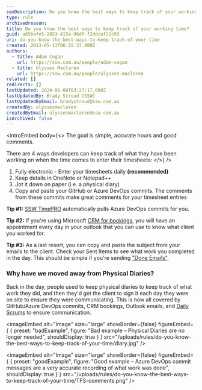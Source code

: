 ```yaml
---
seoDescription: Do you know the best ways to keep track of your working time? Here are four efficient methods for developers - electronic timesheets, OneNote/Notepad++, physical diaries, and GitHub/Azure DevOps commits.
type: rule
archivedreason:
title: Do you know the best ways to keep track of your working time?
guid: a65bafe5-2853-415a-96df-f2ddcaf21c93
uri: do-you-know-the-best-ways-to-keep-track-of-your-time
created: 2013-05-13T06:15:37.000Z
authors:
  - title: Adam Cogan
    url: https://ssw.com.au/people/adam-cogan
  - title: Ulysses Maclaren
    url: https://ssw.com.au/people/ulysses-maclaren
related: []
redirects: []
lastUpdated: 2024-06-08T03:27:17.000Z
lastUpdatedBy: Brady Stroud [SSW]
lastUpdatedByEmail: bradystroud@ssw.com.au
createdBy: ulyssesmaclaren
createdByEmail: ulyssesmaclaren@ssw.com.au
isArchived: false
---
```


<introEmbed
  body={<>
The goal is simple, accurate hours and good comments.

There are 4 ways developers can keep track of what they have been working on when the time comes to enter their timesheets:
  </>}
/>
1. Fully electronic - Enter your timesheets daily **(recommended)**
2. Keep details in OneNote or Notepad++
3. Jot it down on paper (i.e. a physical diary)
4. Copy and paste your GitHub or Azure DevOps commits. The comments from these commits make great comments for your timesheet entries

**Tip #1:** [SSW TimePRO](https://sswtimepro.com/) automatically pulls Azure DevOps commits for you.

**Tip #2:** If you're using Microsoft [CRM for bookings](/scheduling-do-you-know-how-to-book-developers-for-a-project), you will have an appointment every day in your outlook that you can use to know what client you worked for.

**Tip #3:** As a last resort, you can copy and paste the subject from your emails to the client. Check your Sent Items to see what work you completed in the day. This should be simple if you're sending ["Done Emails"](/dones-do-you-include-useful-details-in-your-done-email).

### Why have we moved away from Physical Diaries?

Back in the day, people used to keep physical diaries to keep track of what work they did, and then they'd get the client to sign it each day they were on site to ensure they were communicating. This is now all covered by GitHub/Azure DevOps commits, CRM bookings, Outlook emails, and [Daily Scrums](/methodology-daily-scrums) to ensure communication.

<imageEmbed
  alt="Image"
  size="large"
  showBorder={false}
  figureEmbed={ {
    preset: "badExample",
    figure: "Bad example – Physical Diaries are no longer needed",
    shouldDisplay: true
  } }
  src="/uploads/rules/do-you-know-the-best-ways-to-keep-track-of-your-time/diary.jpg"
/>

<imageEmbed
  alt="Image"
  size="large"
  showBorder={false}
  figureEmbed={ {
    preset: "goodExample",
    figure: "Good example – Azure DevOps commit messages are a very accurate recording of what work was done",
    shouldDisplay: true
  } }
  src="/uploads/rules/do-you-know-the-best-ways-to-keep-track-of-your-time/TFS-comments.png"
/>
